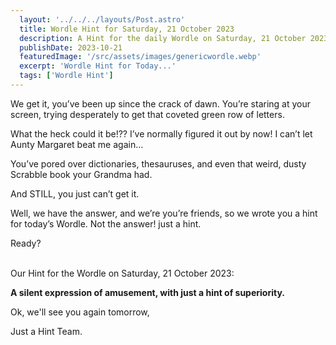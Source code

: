 ```yaml
---
  layout: '../../../layouts/Post.astro'
  title: Wordle Hint for Saturday, 21 October 2023
  description: A Hint for the daily Wordle on Saturday, 21 October 2023
  publishDate: 2023-10-21
  featuredImage: '/src/assets/images/genericwordle.webp'
  excerpt: 'Wordle Hint for Today...'
  tags: ['Wordle Hint']
---
```


  We get it, you’ve been up since the crack of dawn. You’re staring at your screen, trying desperately to get that coveted green row of letters. 

  What the heck could it be!??
  I’ve normally figured it out by now!
  I can’t let Aunty Margaret beat me again… 

  You’ve pored over dictionaries, thesauruses, and even that weird, dusty Scrabble book your Grandma had.

  And STILL, you just can’t get it. 

  Well, we have the answer, and we’re you’re friends, so we wrote you a hint for today’s Wordle.
  Not the answer! just a hint. 

  Ready?<br /><br />

  Our Hint for the Wordle on Saturday, 21 October 2023:

  **A silent expression of amusement, with just a hint of superiority.**

  Ok, we'll see you again tomorrow, 

  Just a Hint Team.
  